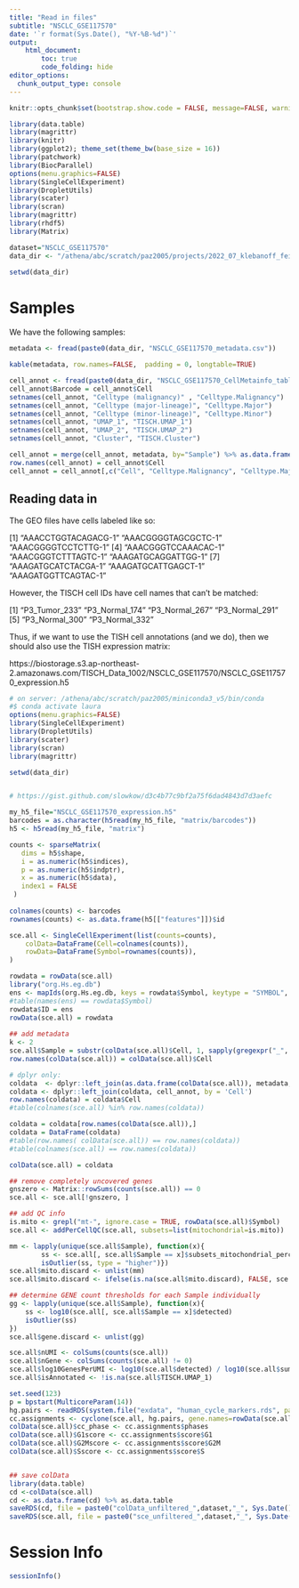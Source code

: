```yaml
---
title: "Read in files"
subtitle: "NSCLC_GSE117570"
date: '`r format(Sys.Date(), "%Y-%B-%d")`'
output:
    html_document:
        toc: true
        code_folding: hide
editor_options: 
  chunk_output_type: console
---
```


```r
knitr::opts_chunk$set(bootstrap.show.code = FALSE, message=FALSE, warning=FALSE, cache=FALSE, echo=FALSE)
```

```r
library(data.table)
library(magrittr)
library(knitr)
library(ggplot2); theme_set(theme_bw(base_size = 16))
library(patchwork)
library(BiocParallel)
options(menu.graphics=FALSE)
library(SingleCellExperiment)
library(DropletUtils)
library(scater)
library(scran)
library(magrittr)
library(rhdf5)
library(Matrix)

dataset="NSCLC_GSE117570"
data_dir <- "/athena/abc/scratch/paz2005/projects/2022_07_klebanoff_fei_scRNAseq/datasets/NSCLC_GSE117570/"

setwd(data_dir)
```


# Samples

We have the following samples:

```r
metadata <- fread(paste0(data_dir, "NSCLC_GSE117570_metadata.csv"))

kable(metadata, row.names=FALSE,  padding = 0, longtable=TRUE) 
```


```r
cell_annot <- fread(paste0(data_dir, "NSCLC_GSE117570_CellMetainfo_table.tsv"))
cell_annot$Barcode = cell_annot$Cell
setnames(cell_annot, "Celltype (malignancy)" , "Celltype.Malignancy")
setnames(cell_annot, "Celltype (major-lineage)", "Celltype.Major")
setnames(cell_annot, "Celltype (minor-lineage)", "Celltype.Minor")
setnames(cell_annot, "UMAP_1", "TISCH.UMAP_1")
setnames(cell_annot, "UMAP_2", "TISCH.UMAP_2")
setnames(cell_annot, "Cluster", "TISCH.Cluster")

cell_annot = merge(cell_annot, metadata, by="Sample") %>% as.data.frame()
row.names(cell_annot) = cell_annot$Cell
cell_annot = cell_annot[,c("Cell", "Celltype.Malignancy", "Celltype.Major", "Celltype.Minor", "TISCH.UMAP_1", "TISCH.UMAP_2","TISCH.Cluster")]
```

## Reading data in

The GEO files have cells labeled like so:


[1] "AAACCTGGTACAGACG-1" "AAACGGGGTAGCGCTC-1" "AAACGGGGTCCTCTTG-1"
[4] "AAACGGGTCCAAACAC-1" "AAACGGGTCTTTAGTC-1" "AAAGATGCAGGATTGG-1"
[7] "AAAGATGCATCTACGA-1" "AAAGATGCATTGAGCT-1" "AAAGATGGTTCAGTAC-1"

However, the TISCH cell IDs have cell names that can't be matched:

[1] "P3_Tumor_233"  "P3_Normal_174" "P3_Normal_267" "P3_Normal_291"
[5] "P3_Normal_300" "P3_Normal_332"

Thus, if we want to use the TISH cell annotations (and we do), then we should also use the TISH expression matrix:

https://biostorage.s3.ap-northeast-2.amazonaws.com/TISCH_Data_1002/NSCLC_GSE117570/NSCLC_GSE117570_expression.h5



```r
# on server: /athena/abc/scratch/paz2005/miniconda3_v5/bin/conda
#$ conda activate laura
options(menu.graphics=FALSE)
library(SingleCellExperiment)
library(DropletUtils)
library(scater)
library(scran)
library(magrittr)

setwd(data_dir)


# https://gist.github.com/slowkow/d3c4b77c9bf2a75f6dad4843d7d3aefc

my_h5_file="NSCLC_GSE117570_expression.h5"
barcodes = as.character(h5read(my_h5_file, "matrix/barcodes"))
h5 <- h5read(my_h5_file, "matrix")

counts <- sparseMatrix(
   dims = h5$shape,
   i = as.numeric(h5$indices),
   p = as.numeric(h5$indptr),
   x = as.numeric(h5$data),
   index1 = FALSE
 )
 
colnames(counts) <- barcodes
rownames(counts) <- as.data.frame(h5[["features"]])$id

sce.all <- SingleCellExperiment(list(counts=counts),
    colData=DataFrame(Cell=colnames(counts)),
    rowData=DataFrame(Symbol=rownames(counts)),
)

rowdata = rowData(sce.all)
library("org.Hs.eg.db") 
ens <- mapIds(org.Hs.eg.db, keys = rowdata$Symbol, keytype = "SYMBOL", column="ENSEMBL")
#table(names(ens) == rowdata$Symbol)
rowdata$ID = ens
rowData(sce.all) = rowdata
 
## add metadata
k <- 2
sce.all$Sample = substr(colData(sce.all)$Cell, 1, sapply(gregexpr("_", colData(sce.all)$Cell), "[", k) - 1)
row.names(colData(sce.all)) = colData(sce.all)$Cell

# dplyr only:
coldata  <- dplyr::left_join(as.data.frame(colData(sce.all)), metadata, by = "Sample")
coldata <- dplyr::left_join(coldata, cell_annot, by = 'Cell')
row.names(coldata) = coldata$Cell
#table(colnames(sce.all) %in% row.names(coldata))

coldata = coldata[row.names(colData(sce.all)),]
coldata = DataFrame(coldata)
#table(row.names( colData(sce.all)) == row.names(coldata))
#table(colnames(sce.all) == row.names(coldata))

colData(sce.all) = coldata

## remove completely uncovered genes
gnszero <- Matrix::rowSums(counts(sce.all)) == 0
sce.all <- sce.all[!gnszero, ]

## add QC info
is.mito <- grepl("mt-", ignore.case = TRUE, rowData(sce.all)$Symbol)
sce.all <- addPerCellQC(sce.all, subsets=list(mitochondrial=is.mito))

mm <- lapply(unique(sce.all$Sample), function(x){
        ss <- sce.all[, sce.all$Sample == x]$subsets_mitochondrial_percent
        isOutlier(ss, type = "higher")})
sce.all$mito.discard <- unlist(mm)
sce.all$mito.discard <- ifelse(is.na(sce.all$mito.discard), FALSE, sce.all$mito.discard)

## determine GENE count thresholds for each Sample individually
gg <- lapply(unique(sce.all$Sample), function(x){
    ss <- log10(sce.all[, sce.all$Sample == x]$detected)
    isOutlier(ss)
})
sce.all$gene.discard <- unlist(gg)

sce.all$nUMI <- colSums(counts(sce.all))
sce.all$nGene <- colSums(counts(sce.all) != 0)
sce.all$log10GenesPerUMI <- log10(sce.all$detected) / log10(sce.all$sum)
sce.all$isAnnotated <- !is.na(sce.all$TISCH.UMAP_1)

set.seed(123)
p = bpstart(MulticoreParam(14))
hg.pairs <- readRDS(system.file("exdata", "human_cycle_markers.rds", package="scran"))
cc.assignments <- cyclone(sce.all, hg.pairs, gene.names=rowData(sce.all)$ID, BPPARAM=p)
colData(sce.all)$cc_phase <- cc.assignments$phases
colData(sce.all)$G1score <- cc.assignments$score$G1
colData(sce.all)$G2Mscore <- cc.assignments$score$G2M
colData(sce.all)$Sscore <- cc.assignments$score$S


## save colData
library(data.table)
cd <-colData(sce.all) 
cd <- as.data.frame(cd) %>% as.data.table
saveRDS(cd, file = paste0("colData_unfiltered_",dataset,"_", Sys.Date(), ".rds"))
saveRDS(sce.all, file = paste0("sce_unfiltered_",dataset,"_", Sys.Date(), ".rds"))
```


# Session Info
```r
sessionInfo()
```

